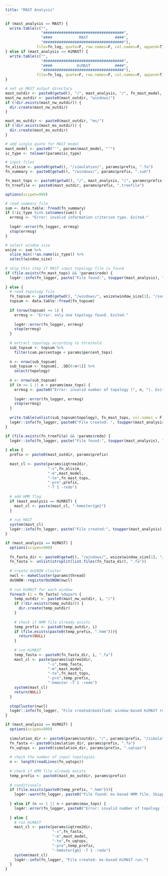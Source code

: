 ```yaml
---
title: "MAST Analysis"
---
```


```r
if (mast_analysis == MAST) {
  write.table(c("",
                "####################################",
                "####            MAST            ####",
                "####################################"),
              file=fn_log, quote=F, row.names=F, col.names=F, append=T)
} else if (mast_analysis == HiMAST) {
  write.table(c("",
                "####################################",
                "####           HiMAST           ####",
                "####################################"),
              file=fn_log, quote=F, row.names=F, col.names=F, append=T)
}

# set up MAST output directory
mast_outdir <- paste0(getwd(), "/", mast_analysis, "/", fn_mast_model, "/")
mast_nw_outdir <- paste0(mast_outdir, "windows/")
if (!dir.exists(mast_nw_outdir)) {
  dir.create(mast_nw_outdir)
}

mast_ms_outdir <- paste0(mast_outdir, "ms/")
if (!dir.exists(mast_ms_outdir)) {
  dir.create(mast_ms_outdir)
}

# add single quote for MAST model
mast_model <- paste0("'", params$mast_model, "'")
ic_type <- tolower(params$ic_type)

# input files
fn_alisim <- paste0(getwd(), "/simulation/", params$prefix, ".fa")
fn_summary <- paste0(getwd(), "/windows/", params$prefix, ".sum")

fn_mast_tops <- paste0(getwd(), "/", mast_analysis, "/", params$prefix, ".mast.tops")
fn_treefile <- paste0(mast_outdir, params$prefix, ".treefile")
```

```r
options(scipen=999)

# read summary file
sum <- data.table::fread(fn_summary)
if (!ic_type %in% colnames(sum)) {
  errmsg <- "Error: invalid information criterion type. Exited."
  
  log4r::error(fn_logger, errmsg)
  stop(errmsg)
}

# select window size
wsize <- sum %>%
  slice_min(!!as.name(ic_type)) %>%
  select(window_size)
  
# skip this step if MAST input topology file is found
if (file.exists(fn_mast_tops) && !params$redo) {
  log4r::info(fn_logger, paste("File found:", toupper(mast_analysis), "topology file. Skipped."))
  
} else {
  # read topology file
  fn_topsum <- paste0(getwd(), "/windows/", wsize$window_size[1], "/summary/", params$prefix, ".topsum")
  topsum <- data.table::fread(fn_topsum)
  
  if (nrow(topsum) <= 1) {
    errmsg <- "Error: only one topology found. Exited."
    
    log4r::error(fn_logger, errmsg)
    stop(errmsg)
  }
  
  # extract topology according to threshold
  sub_topsum <- topsum %>%
    filter(cum.percentage < params$percent_tops)
  
  n <- nrow(sub_topsum)
  sub_topsum <- topsum[, .SD[0:n+1]] %>%
    select(topology)
  
  n <- nrow(sub_topsum)
  if (n <= 1 || n > params$max_tops) {
    errmsg <- paste0("Error: invalid number of topology (", n, "). Exited.")
    
    log4r::error(fn_logger, errmsg)
    stop(errmsg)
  }
  
  write.table(unlist(sub_topsum$topology), fn_mast_tops, col.names = F, quote = F, row.names = F)
  log4r::info(fn_logger, paste0("File created: ", toupper(mast_analysis), " topology file based on ", toupper(params$ic_type), "."))
}
```

```r
if (file.exists(fn_treefile) && !params$redo) {
  log4r::info(fn_logger, paste("File found:", toupper(mast_analysis), "treefile. Skipped."))
  
} else {
  prefix <- paste0(mast_outdir, params$prefix)
  
  mast_cl <- paste(params$iqtree2dir,
                   "-s",fn_alisim,
                   "-m",mast_model,
                   "-te",fn_mast_tops,
                   "-pre",prefix,
                   "-T 1 -redo")
  
  # add HMM flag
  if (mast_analysis == HiMAST) {
    mast_cl <- paste(mast_cl, "-hmmster{gm}")
  }
  
  # run MAST
  system(mast_cl)
  log4r::info(fn_logger, paste("File created:", toupper(mast_analysis), "run."))
}
```

```r
if (mast_analysis == HiMAST) {
  options(scipen=999)
    
  fn_fasta_dir <- paste0(getwd(), "/windows/", wsize$window_size[1], "/alignment/")
  fn_fasta <- unlist(strsplit(list.files(fn_fasta_dir), ".fa"))
  
  # create doSNOW cluster
  nwcl <- makeCluster(params$thread)
  doSNOW::registerDoSNOW(nwcl)
  
  # run HiMAST for each window
  foreach (i = fn_fasta) %dopar% {
    temp_outdir <- paste0(mast_nw_outdir, i, "/")
    if (!dir.exists(temp_outdir)) {
      dir.create(temp_outdir)
    }
    
    # check if HMM file already exists
    temp_prefix <- paste0(temp_outdir, i)
    if (file.exists(paste0(temp_prefix, ".hmm"))){
      return(NULL)
    }
    
    # run HiMAST
    temp_fasta <- paste0(fn_fasta_dir, i, ".fa")
    mast_cl <- paste(params$iqtree2dir,
                   "-s",temp_fasta,
                   "-m",mast_model,
                   "-te",fn_mast_tops,
                   "-pre",temp_prefix,
                   "-hmmster -T 1 -redo")
    system(mast_cl)
    return(NULL)
  }
  
  stopCluster(nwcl)
  log4r::info(fn_logger, "File created/modified: window-based HiMAST runs.")
}
```

```r
if (mast_analysis == HiMAST) {
  options(scipen=999)
  
  simulation_dir <- paste0(params$outdir, "/", params$prefix, "/simulation/")
  fn_fasta <- paste0(simulation_dir, params$prefix, ".fa")
  fn_uqtops <- paste0(simulation_dir, params$prefix, ".uqtops")
  
  # check the number of input topologies
  n <- length(readLines(fn_uqtops))
  
  # check if HMM file already exists
  temp_prefix <- paste0(mast_ms_outdir, params$prefix)
  
  # conditionals
  if (file.exists(paste0(temp_prefix, ".hmm"))){
    log4r::warn(fn_logger, paste0("File found: ms-based HMM file. Skipped."))
    
  } else if (n <= 1 || n > params$max_tops) {
    log4r::error(fn_logger, paste0("Error: invalid number of topology for ms-based HiMAST (", n, "). Skipped."))
    
  } else {
    # run HiMAST
    mast_cl <- paste(params$iqtree2dir,
                     "-s",fn_fasta,
                     "-m",mast_model,
                     "-te",fn_uqtops,
                     "-pre",temp_prefix,
                     "-hmmster{gm} -T 1 -redo")
    system(mast_cl)
    log4r::info(fn_logger, "File created: ms-based HiMAST run.")
  }
}
```